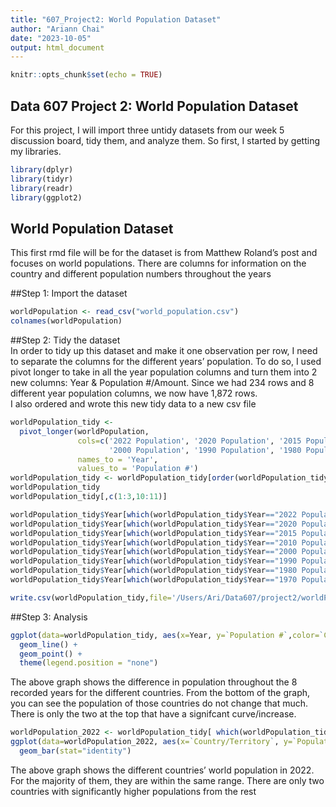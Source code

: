 ```yaml
---
title: "607_Project2: World Population Dataset"
author: "Ariann Chai"
date: "2023-10-05"
output: html_document
---
```


```r
knitr::opts_chunk$set(echo = TRUE)
```

## Data 607 Project 2: World Population Dataset

For this project, I will import three untidy datasets from our week 5 discussion board, tidy them, and analyze them. So first, I started by getting my libraries. 

```r
library(dplyr)
library(tidyr)
library(readr)
library(ggplot2)
```

## World Population Dataset
This first rmd file will be for the dataset is from Matthew Roland's post and focuses on world populations. There are columns for information on the country and different population numbers throughout the years  

##Step 1: Import the dataset  
```r
worldPopulation <- read_csv("world_population.csv")
colnames(worldPopulation) 
```

##Step 2: Tidy the dataset  
In order to tidy up this dataset and make it one observation per row, I need to separate the columns for the different years' population. To do so, I used pivot longer to take in all the year population columns and turn them into 2 new columns: Year & Population #/Amount. Since we had 234 rows and 8 different year population columns, we now have 1,872 rows.  
I also ordered and wrote this new tidy data to a new csv file
```r
worldPopulation_tidy <- 
  pivot_longer(worldPopulation, 
               cols=c('2022 Population', '2020 Population', '2015 Population', '2010 Population', 
                      '2000 Population', '1990 Population', '1980 Population', '1970 Population'),
               names_to = 'Year',
               values_to = 'Population #')
worldPopulation_tidy <- worldPopulation_tidy[order(worldPopulation_tidy$`Country/Territory`),]
worldPopulation_tidy
worldPopulation_tidy[,c(1:3,10:11)]

worldPopulation_tidy$Year[which(worldPopulation_tidy$Year=="2022 Population")] <- 2022
worldPopulation_tidy$Year[which(worldPopulation_tidy$Year=="2020 Population")] <- 2020
worldPopulation_tidy$Year[which(worldPopulation_tidy$Year=="2015 Population")] <- 2015
worldPopulation_tidy$Year[which(worldPopulation_tidy$Year=="2010 Population")] <- 2010
worldPopulation_tidy$Year[which(worldPopulation_tidy$Year=="2000 Population")] <- 2000
worldPopulation_tidy$Year[which(worldPopulation_tidy$Year=="1990 Population")] <- 1990
worldPopulation_tidy$Year[which(worldPopulation_tidy$Year=="1980 Population")] <- 1980
worldPopulation_tidy$Year[which(worldPopulation_tidy$Year=="1970 Population")] <- 1970

write.csv(worldPopulation_tidy,file='/Users/Ari/Data607/project2/worldPopulation_tidy.csv')
```

##Step 3: Analysis  
```r
ggplot(data=worldPopulation_tidy, aes(x=Year, y=`Population #`,color=`Country/Territory`)) +
  geom_line() +
  geom_point() +
  theme(legend.position = "none")
```  

The above graph shows the difference in population throughout the 8 recorded years for the different countries. From the bottom of the graph, you can see the population of those countries do not change that much. There is only the two at the top that have a signifcant curve/increase.
 
```r
worldPopulation_2022 <- worldPopulation_tidy[ which(worldPopulation_tidy$Year == '2022'), ]
ggplot(data=worldPopulation_2022, aes(x=`Country/Territory`, y=`Population #`)) +
  geom_bar(stat="identity")
```  

The above graph shows the different countries' world population in 2022. For the majority of them, they are within the same range. There are only two countries with significantly higher populations from the rest

